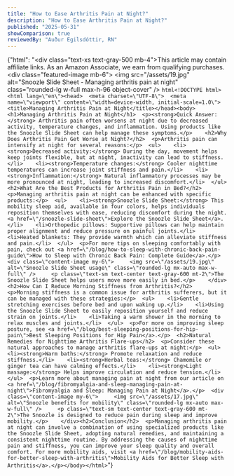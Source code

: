 ```yaml
---
title: "How to Ease Arthritis Pain at Night?"
description: "How to Ease Arthritis Pain at Night?"
published: "2025-05-31"
showComparison: true
reviewedBy: "Auður Egilsdóttir, RN"
---
```

{"html": "<div class=\"text-xs text-gray-500 mb-4\">This article may contain affiliate links. As an Amazon Associate, we earn from qualifying purchases.</div><div class=\"featured-image mb-6\">   <img src=\"/assets/19.jpg\" alt=\"Snoozle Slide Sheet - Managing arthritis pain at night\" class=\"rounded-lg w-full max-h-96 object-cover\" />  </div>```html<!DOCTYPE html><html lang=\"en\"><head>  <meta charset=\"UTF-8\">  <meta name=\"viewport\" content=\"width=device-width, initial-scale=1.0\">  <title>Managing Arthritis Pain at Night</title></head><body>  <h1>Managing Arthritis Pain at Night</h1>  <p><strong>Quick Answer:</strong> Arthritis pain often worsens at night due to decreased activity, temperature changes, and inflammation. Using products like the Snoozle Slide Sheet can help manage these symptoms.</p>    <h2>Why Does Arthritis Pain Get Worse at Night?</h2>  <p>Arthritis pain can intensify at night for several reasons:</p>  <ul>    <li><strong>Decreased activity:</strong> During the day, movement helps keep joints flexible, but at night, inactivity can lead to stiffness.</li>    <li><strong>Temperature changes:</strong> Cooler nighttime temperatures can increase joint stiffness and pain.</li>    <li><strong>Inflammation:</strong> Natural inflammatory processes may be more pronounced at night, leading to increased discomfort.</li>  </ul>  <h2>What Are the Best Products for Arthritis Pain in Bed?</h2>  <p>Managing arthritis pain at night can be enhanced with specific products:</p>  <ul>    <li><strong>Snoozle Slide Sheet:</strong> This mobility sleep aid, available in four colors, helps individuals reposition themselves with ease, reducing discomfort during the night. <a href=\"/snoozle-slide-sheet\">Explore the Snoozle Slide Sheet</a>.</li>    <li>Orthopedic pillows: Supportive pillows can help maintain proper alignment and reduce pressure on painful joints.</li>    <li>Heated blankets: They provide warmth which can alleviate stiffness and pain.</li>  </ul>  <p>For more tips on sleeping comfortably with pain, check out <a href=\"/blog/how-to-sleep-with-chronic-back-pain-guide\">How to Sleep with Chronic Back Pain: Complete Guide</a>.</p>  <div class=\"content-image my-6\">     <img src=\"/assets/19.jpg\" alt=\"Snoozle Slide Sheet usage\" class=\"rounded-lg mx-auto max-w-full\" />     <p class=\"text-sm text-center text-gray-600 mt-2\">The Snoozle Slide Sheet helps users move more easily in bed.</p>    </div><h2>How Can I Reduce Morning Stiffness from Arthritis?</h2>  <p>Morning stiffness is a common issue for arthritis sufferers, but it can be managed with these strategies:</p>  <ul>    <li>Gentle stretching exercises before bed and upon waking up.</li>    <li>Using the Snoozle Slide Sheet to easily reposition yourself and reduce strain on joints.</li>    <li>Taking a warm shower in the morning to relax muscles and joints.</li>  </ul>  <p>For more on improving sleep posture, see <a href=\"/blog/best-sleeping-positions-for-hip-pain\">Best Sleeping Positions for Hip Pain</a>.</p>  <h2>Natural Remedies for Nighttime Arthritis Flare-ups</h2>  <p>Consider these natural approaches to manage arthritis flare-ups at night:</p>  <ul>    <li><strong>Warm baths:</strong> Promote relaxation and reduce stiffness.</li>    <li><strong>Herbal teas:</strong> Chamomile or ginger tea can have calming effects.</li>    <li><strong>Light massage:</strong> Helps improve circulation and reduce tension.</li>  </ul>  <p>Learn more about managing pain at night from our article on <a href=\"/blog/fibromyalgia-and-sleep-managing-pain-at-night\">Fibromyalgia and Sleep: Managing Pain at Night</a>.</p>  <div class=\"content-image my-6\">     <img src=\"/assets/17.jpg\" alt=\"Snoozle benefits for mobility\" class=\"rounded-lg mx-auto max-w-full\" />     <p class=\"text-sm text-center text-gray-600 mt-2\">The Snoozle is designed to reduce pain during sleep and improve mobility.</p>    </div><h2>Conclusion</h2>  <p>Managing arthritis pain at night can involve a combination of using specialized products like the Snoozle Slide Sheet, adopting natural remedies, and maintaining a consistent nighttime routine. By addressing the causes of nighttime pain and stiffness, you can improve your sleep quality and overall comfort. For more mobility aids, visit <a href=\"/blog/mobility-aids-for-better-sleep-with-arthritis\">Mobility Aids for Better Sleep with Arthritis</a>.</p></body></html>```"}